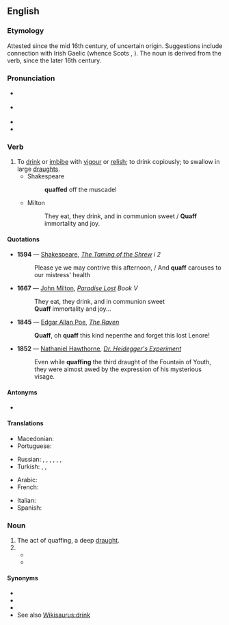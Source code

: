 ==English==
{{was wotd|2006|April|11}}

===Etymology===
Attested since the mid 16th century, of uncertain origin. Suggestions include connection with Irish Gaelic {{m|ga|cauch||cup}} (whence Scots {{m|sco|quaich}}, {{m|sco|queff}}). The noun is derived from the verb, since the later 16th century.

===Pronunciation===
* {{a|UK}} {{IPA|/kwɒf/|lang=en}}
* {{a|US}} {{IPA|/kwɑf/|/kwɔf/|lang=en}}
* {{audio|en-us-quaff.ogg|Audio (US cot-caught merged)|lang=en}}
* {{rhymes|ɒf|lang=en}}

===Verb===
{{en-verb}}

# To [[drink]] or [[imbibe]] with [[vigour]] or [[relish]]; to drink copiously; to swallow in large [[draught]]s.
#* Shakespeare
#*: '''quaffed''' off the muscadel
#* Milton
#*: They eat, they drink, and in communion sweet / '''Quaff''' immortality and joy.

====Quotations====
{{timeline|1500s=1594|1600s=1667|1800s=1845 1852}}
* '''1594''' — [[Shakespeare]], ''[[s:The Taming of the Shrew|The Taming of the Shrew]] i 2''
*: Please ye we may contrive this afternoon, / And '''quaff''' carouses to our mistress' health
* '''1667''' — [[w:John Milton|John Milton]], ''[[s:Paradise Lost|Paradise Lost]] Book V''
*: They eat, they drink, and in communion sweet
*: '''Quaff''' immortality and joy...
* '''1845''' — [[w:Edgar Allan Poe|Edgar Allan Poe]], ''[[s:The Raven (Poe)|The Raven]]''
*: '''Quaff''', oh '''quaff''' this kind nepenthe and forget this lost Lenore!
* '''1852''' — [[w:Nathaniel Hawthorne|Nathaniel Hawthorne]], ''[[s:Dr. Heidegger's Experiment|Dr. Heidegger's Experiment]]''
*: Even while '''quaffing''' the third draught of the Fountain of Youth, they were almost awed by the expression of his mysterious visage.

====Antonyms====
* {{sense|wine terminology}} {{l|en|food pairing}}

====Translations====
{{trans-top|to drink or imbibe}}
* Macedonian: {{t|mk|го́лта}}
* Portuguese: {{t|pt|tragar}}
{{trans-mid}}
* Russian: {{t+|ru|загла́тывать|impf}}, {{t+|ru|глота́ть|impf}}, {{t|ru|[[пить]] [[залп|за́лпом]]|impf}}, {{t+|ru|глотну́ть|pf}}, {{t|ru|пивну́ть|pf}}, {{t+|ru|хлебну́ть|pf}}, {{t|ru|[[осуши́ть]] [[залп|за́лпом]]|pf}}
* Turkish: {{t+|tr|içmek}}, {{t+|tr|kanmak}}, {{t|tr|kana kana içmek}}
{{trans-bottom}}

{{trans-top|to sip a wine for itself}}
{{trans-mid}}
{{trans-bottom}}

{{checktrans-top}}
* Arabic: {{t-check|ar|يتجرع}}
* French: {{t-check|fr|boire cul sec}}
{{trans-mid}}
* Italian: {{t-check|it|sbevazzare}}
* Spanish: {{t-check|es|libar}}
{{trans-bottom}}

===Noun===
{{en-noun}}

# The act of quaffing, a deep [[draught]].
# {{misspelling of|coif|lang=en}}
#* {{quote-web
|date=2013-06-19
|author=Sarah Romanowski
|title=status update
|site=[[w:Twitter|Twitter]]
|url=https://twitter.com/sara_romanowski/status/347362176094310400
|passage=I'm actually gonna miss @sreizis and seeing him and his perfectly groomed '''quaff''' everyday in every class.
}}
#* {{quote-journal|date=2014-01-19|author=Ryan Arciero|title=Miley Cyrus new hair: Bowl cut a fresh style for singer, mixed reactions so far|newspaper=Examiner.com|url=http://www.examiner.com/article/miley-cyrus-new-hair-bowl-cut-a-fresh-style-for-singer-mixed-reactions-so-far|passage=The Miley Cyrus new hair photos reveal the former Hannah Montana star sporting a bowl cut of sorts that isn’t receiving all good news at this point. Cyrus revealed her new '''quaff''' this Tuesday with friends while relaxing outside a local Los Angeles recording studio.}}

====Synonyms====
* {{l|en|chug}}
* {{l|en|gulp}}
* {{l|en|swig}}
* See also [[Wikisaurus:drink]]